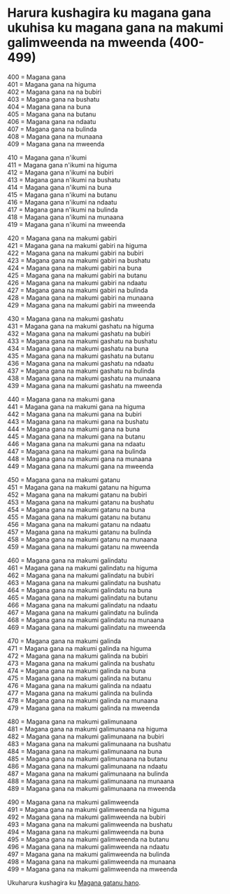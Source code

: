 # Harura kushagira ku magana gana ukuhisa ku magana gana na makumi galimweenda na mweenda (400-499)

400 = Magana gana  
401 = Magana gana na higuma  
402 = Magana gana na na bubiri  
403 = Magana gana na bushatu  
404 = Magana gana na buna  
405 = Magana gana na butanu  
406 = Magana gana na ndaatu  
407 = Magana gana na bulinda  
408 = Magana gana na munaana  
409 = Magana gana na mweenda

410 = Magana gana n'ikumi  
411 = Magana gana n'ikumi na higuma  
412 = Magana gana n'ikumi na bubiri  
413 = Magana gana n'ikumi na bushatu  
414 = Magana gana n'ikumi na buna  
415 = Magana gana n'ikumi na butanu  
416 = Magana gana n'ikumi na ndaatu  
417 = Magana gana n'ikumi na bulinda  
418 = Magana gana n'ikumi na munaana  
419 = Magana gana n'ikumi na mweenda

420 = Magana gana na makumi gabiri  
421 = Magana gana na makumi gabiri na higuma  
422 = Magana gana na makumi gabiri na bubiri  
423 = Magana gana na makumi gabiri na bushatu  
424 = Magana gana na makumi gabiri na buna  
425 = Magana gana na makumi gabiri na butanu  
426 = Magana gana na makumi gabiri na ndaatu  
427 = Magana gana na makumi gabiri na bulinda  
428 = Magana gana na makumi gabiri na munaana  
429 = Magana gana na makumi gabiri na mweenda

430 = Magana gana na makumi gashatu  
431 = Magana gana na makumi gashatu na higuma  
432 = Magana gana na makumi gashatu na bubiri  
433 = Magana gana na makumi gashatu na bushatu  
434 = Magana gana na makumi gashatu na buna  
435 = Magana gana na makumi gashatu na butanu  
436 = Magana gana na makumi gashatu na ndaatu  
437 = Magana gana na makumi gashatu na bulinda  
438 = Magana gana na makumi gashatu na munaana  
439 = Magana gana na makumi gashatu na mweenda

440 = Magana gana na makumi gana  
441 = Magana gana na makumi gana na higuma  
442 = Magana gana na makumi gana na bubiri  
443 = Magana gana na makumi gana na bushatu  
444 = Magana gana na makumi gana na buna  
445 = Magana gana na makumi gana na butanu  
446 = Magana gana na makumi gana na ndaatu  
447 = Magana gana na makumi gana na bulinda  
448 = Magana gana na makumi gana na munaana  
449 = Magana gana na makumi gana na mweenda

450 = Magana gana na makumi gatanu  
451 = Magana gana na makumi gatanu na higuma  
452 = Magana gana na makumi gatanu na bubiri  
453 = Magana gana na makumi gatanu na bushatu  
454 = Magana gana na makumi gatanu na buna  
455 = Magana gana na makumi gatanu na butanu  
456 = Magana gana na makumi gatanu na ndaatu  
457 = Magana gana na makumi gatanu na bulinda  
458 = Magana gana na makumi gatanu na munaana  
459 = Magana gana na makumi gatanu na mweenda

460 = Magana gana na makumi galindatu  
461 = Magana gana na makumi galindatu na higuma  
462 = Magana gana na makumi galindatu na bubiri  
463 = Magana gana na makumi galindatu na bushatu  
464 = Magana gana na makumi galindatu na buna  
465 = Magana gana na makumi galindatu na butanu  
466 = Magana gana na makumi galindatu na ndaatu  
467 = Magana gana na makumi galindatu na bulinda  
468 = Magana gana na makumi galindatu na munaana  
469 = Magana gana na makumi galindatu na mweenda

470 = Magana gana na makumi galinda  
471 = Magana gana na makumi galinda na higuma  
472 = Magana gana na makumi galinda na bubiri  
473 = Magana gana na makumi galinda na bushatu  
474 = Magana gana na makumi galinda na buna  
475 = Magana gana na makumi galinda na butanu  
476 = Magana gana na makumi galinda na ndaatu  
477 = Magana gana na makumi galinda na bulinda  
478 = Magana gana na makumi galinda na munaana  
479 = Magana gana na makumi galinda na mweenda

480 = Magana gana na makumi galimunaana  
481 = Magana gana na makumi galimunaana na higuma  
482 = Magana gana na makumi galimunaana na bubiri  
483 = Magana gana na makumi galimunaana na bushatu  
484 = Magana gana na makumi galimunaana na buna  
485 = Magana gana na makumi galimunaana na butanu  
486 = Magana gana na makumi galimunaana na ndaatu  
487 = Magana gana na makumi galimunaana na bulinda  
488 = Magana gana na makumi galimunaana na munaana  
489 = Magana gana na makumi galimunaana na mweenda

490 = Magana gana na makumi galimweenda  
491 = Magana gana na makumi galimweenda na higuma  
492 = Magana gana na makumi galimweenda na bubiri  
493 = Magana gana na makumi galimweenda na bushatu  
494 = Magana gana na makumi galimweenda na buna  
495 = Magana gana na makumi galimweenda na butanu  
496 = Magana gana na makumi galimweenda na ndaatu  
497 = Magana gana na makumi galimweenda na bulinda  
498 = Magana gana na makumi galimweenda na munaana  
499 = Magana gana na makumi galimweenda na mweenda

Ukuharura kushagira ku [Magana gatanu hano](./magana-gatanu).
